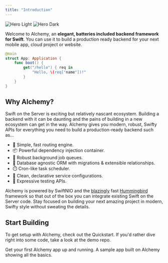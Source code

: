 ```yaml
---
title: "Introduction"
---
```


<img className="block dark:hidden" src="/images/hero.png" alt="Hero Light" />
<img
    className="hidden dark:block"
    src="/images/hero_dark.png"
    alt="Hero Dark"
/>

Welcome to Alchemy, an **elegant, batteries included backend framework for Swift**. You can use it to build a production ready backend for your next mobile app, cloud project or website.

```swift App.swift
@main
struct App: Application {
    func boot() {
        get("/hello") { req in
            "Hello, \(req["name"])!"
        }
    }
}
```

## Why Alchemy?

Swift on the Server is exciting but relatively nascant ecosystem. Building a backend with it can be daunting and the pains of building in a new ecosystem can get in the way. Alchemy gives you modern, robust, Swifty APIs for everything you need to build a production-ready backend such as...

-   🚦 Simple, fast routing engine.
-   📦 Powerful dependency injection container.
-   🚀 Robust background job queues.
-   🐘 Database agnostic ORM with migrations & extensible relationships.
-   ⏱️ Cron-like task scheduler.
-   📄 Clean, declarative service configurations.
-   🧪 Expressive testing APIs.

Alchemy is powered by SwiftNIO and the [blazingly](https://web-frameworks-benchmark.netlify.app/result?l=swift) fast [Hummingbird](https://github.com/hummingbird-project/hummingbird-core) framework so that out of the box you can integrate existing Swift on the Server code. Stay focused on building your next amazing project in modern, Swifty style without sweating the details.

## Start Building

To get setup with Alchemy, check out the Quickstart. If you'd rather dive right into some code, take a look at the demo repo.

<CardGroup cols={2}>
    <Card title="Quickstart" icon="bolt-lightning" href="/guides/quickstart">
        Get your first Alchemy app up and running.
    </Card>
    <Card
        title="Demo"
        icon="stars"
        href="https://github.com/alchemy-swift/examples"
    >
        A sample app built on Alchemy showing all the basics.
    </Card>
</CardGroup>
